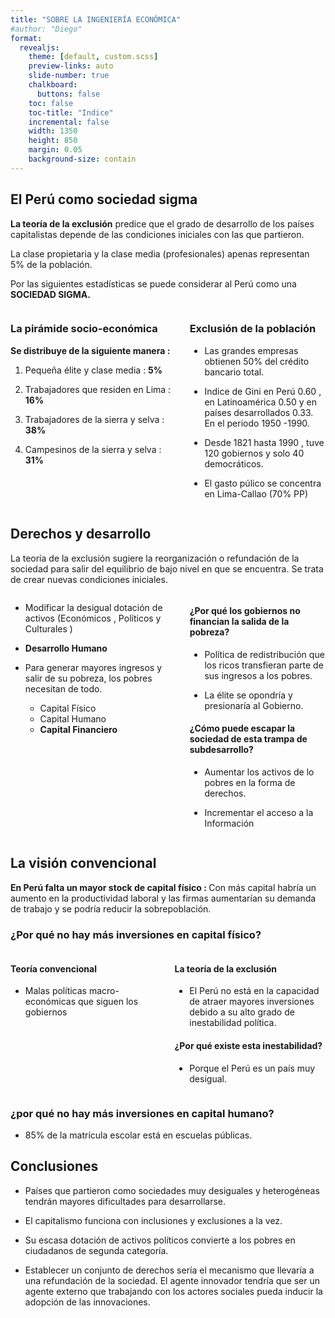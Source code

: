 ```yaml
---
title: "SOBRE LA INGENIERÍA ECONÓMICA"
#author: "Diego"
format:
  revealjs: 
    theme: [default, custom.scss]
    preview-links: auto
    slide-number: true
    chalkboard:
      buttons: false
    toc: false
    toc-title: "Indice"
    incremental: false
    width: 1350
    height: 850
    margin: 0.05
    background-size: contain
---
```


## El Perú como sociedad sigma

**La teoría  de la exclusión**  predice  que el grado  de desarrollo  de los países capitalistas depende de las condiciones  iniciales con las que partieron.

La clase propietaria y la clase media (profesionales) apenas representan 5% de la población.

Por las siguientes estadísticas se puede considerar al Perú como una **SOCIEDAD SIGMA.**


:::: {.columns }

::: {.column width="55%"}
### La pirámide socio-económica

**Se distribuye de la siguiente manera :**

1. Pequeña élite y clase media : **5%**

2. Trabajadores que residen en Lima : **16%**

3. Trabajadores de la sierra y selva : **38%**

4. Campesinos de la sierra y selva : **31%**
:::

::: {.column width="45%"}
### Exclusión de la población

- Las grandes empresas obtienen 50% del crédito bancario total.

- Indice de Gini en Perú 0.60 , en  Latinoamérica 0.50 y en países desarrollados 0.33. En el periodo 1950 -1990.

- Desde 1821 hasta 1990 , tuve 120 gobiernos y solo 40 democráticos.

- El gasto púlico se concentra en Lima-Callao (70% PP)
:::

::::



## Derechos y desarrollo

La teoría de la exclusión sugiere la reorganización o refundación de la sociedad para salir del equilibrio de bajo nivel en que se encuentra. Se trata de crear nuevas condiciones iniciales. 

:::: {.columns }

::: {.column width="55%"}

- Modificar  la desigual dotación de activos (Económicos , Políticos y Culturales )

- **Desarrollo Humano**

- Para  generar  mayores  ingresos  y  salir  de  su  pobreza,  los  pobres  necesitan  de  todo. 
  - Capital Físico
  - Capital Humano
  - **Capital Financiero**  



:::

::: {.column width="45%"}
#### ¿Por qué los gobiernos no financian la salida de la pobreza? 

- Política de redistribución que los ricos transfieran parte de sus ingresos a los pobres.

- La élite se opondría y presionaría al Gobierno.

#### ¿Cómo puede escapar la sociedad de esta trampa de subdesarrollo? 

- Aumentar los activos de lo pobres en la forma de derechos.

- Incrementar el acceso a la Información

:::

::::

## La visión convencional

**En Perú falta un mayor stock de capital físico : ** 
Con más capital habría un aumento en la productividad laboral y las firmas aumentarían su demanda de trabajo y se podría reducir la sobrepoblación.


### ¿Por qué no hay más inversiones en capital físico?

:::: {.columns }

::: {.column width="50%"}

#### Teoría convencional 

- Malas políticas  macro-económicas  que siguen los gobiernos

:::

::: {.column width="50%"}

#### La teoría de la exclusión

- El Perú no está en la capacidad de atraer mayores inversiones debido a su alto grado de inestabilidad política.

#### ¿Por qué existe esta inestabilidad?  

- Porque el Perú es un país muy desigual.


:::

::::

### ¿por  qué  no  hay  más  inversiones  en  capital  humano?

- 85% de la matrícula escolar está en escuelas públicas.


## Conclusiones

- Países que partieron como  sociedades  muy  desiguales  y  heterogéneas tendrán mayores  dificultades  para  desarrollarse.

- El capitalismo funciona con inclusiones y exclusiones a la vez.

- Su escasa dotación de activos políticos convierte a los pobres en ciudadanos de segunda categoría.

- Establecer  un conjunto  de derechos  sería el mecanismo  que llevaría  a una  refundación  de  la sociedad. El agente  innovador  tendría  que ser un agente  externo  que trabajando  con los actores sociales pueda     inducir  la  adopción  de  las innovaciones.








